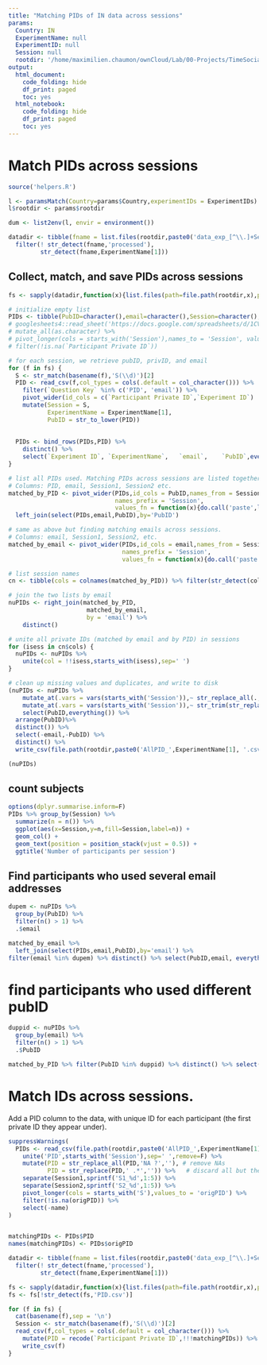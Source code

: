 ```yaml
---
title: "Matching PIDs of IN data across sessions"
params:
  Country: IN
  ExperimentName: null
  ExperimentID: null
  Session: null    
  rootdir: '/home/maximilien.chaumon/ownCloud/Lab/00-Projects/TimeSocialDistancing/DATA'
output:
  html_document:
    code_folding: hide
    df_print: paged
    toc: yes
  html_notebook:
    code_folding: hide
    df_print: paged
    toc: yes
---
```



# Match PIDs across sessions


```r

source('helpers.R')

l <- paramsMatch(Country=params$Country,experimentIDs = ExperimentIDs)
l$rootdir <- params$rootdir

dum <- list2env(l, envir = environment())

datadir <- tibble(fname = list.files(rootdir,paste0('data_exp_[^\\.]+Session[0-9]+$'),include.dirs = T) ) %>%
  filter(! str_detect(fname,'processed'),
         str_detect(fname,ExperimentName[1]))


```

## Collect, match, and save PIDs across sessions
```r
fs <- sapply(datadir,function(x){list.files(path=file.path(rootdir,x),pattern='S._Welcome.csv',full.names = T)})

# initialize empty list
PIDs <- tibble(PubID=character(),email=character(),Session=character(),`Participant Private ID`=character())
# googlesheets4::read_sheet('https://docs.google.com/spreadsheets/d/1CVhBYlWVuL9G48NgWxaIJ-9o5B7YPfrHGE6T2oVgcQA/edit?ts=5faff96a',sheet = ExperimentName[1]) %>%
# mutate_all(as.character) %>%
# pivot_longer(cols = starts_with('Session'),names_to = 'Session', values_to = 'Participant Private ID',names_prefix = 'Session') %>%
# filter(!is.na(`Participant Private ID`))

# for each session, we retrieve pubID, privID, and email
for (f in fs) {
  S <- str_match(basename(f),'S(\\d)')[2]
  PID <- read_csv(f,col_types = cols(.default = col_character())) %>%
    filter(`Question Key` %in% c('PID', 'email')) %>%
    pivot_wider(id_cols = c(`Participant Private ID`,`Experiment ID`)  ,names_from = `Question Key`, values_from = Response) %>%
    mutate(Session = S,
           ExperimentName = ExperimentName[1],
           PubID = str_to_lower(PID))
  
  
  PIDs <- bind_rows(PIDs,PID) %>%
    distinct() %>%
    select(`Experiment ID`,	`ExperimentName`,	`email`,	`PubID`,everything())
}

# list all PIDs used. Matching PIDs across sessions are listed together. Attach email.
# Columns: PID, email, Session1, Session2 etc. 
matched_by_PID <- pivot_wider(PIDs,id_cols = PubID,names_from = Session,values_from = `Participant Private ID`, 
                              names_prefix = 'Session',
                              values_fn = function(x){do.call('paste',list(x,collapse = ' '))}) %>%
  left_join(select(PIDs,email,PubID),by='PubID')

# same as above but finding matching emails across sessions.
# Columns: email, Session1, Session2, etc.
matched_by_email <- pivot_wider(PIDs,id_cols = email,names_from = Session,values_from = `Participant Private ID`, 
                                names_prefix = 'Session',
                                values_fn = function(x){do.call('paste',list(x,collapse = ' '))})

# list session names
cn <- tibble(cols = colnames(matched_by_PID)) %>% filter(str_detect(cols,'^Session'))

# join the two lists by email
nuPIDs <- right_join(matched_by_PID,
                      matched_by_email,
                      by = 'email') %>%
    distinct()

# unite all private IDs (matched by email and by PID) in sessions
for (isess in cn$cols) {
  nuPIDs <- nuPIDs %>% 
    unite(col = !!isess,starts_with(isess),sep=' ')
}

# clean up missing values and duplicates, and write to disk
(nuPIDs <- nuPIDs %>%
    mutate_at(.vars = vars(starts_with('Session')),~ str_replace_all(.,'NA ?','')) %>%
    mutate_at(.vars = vars(starts_with('Session')),~ str_trim(str_replace_all(.,'(\\d{7}) (?:\\d{7} ?)*\\1','\\1'))) %>%
    select(PubID,everything()) %>%
  arrange(PubID)%>%
  distinct()) %>%
  select(-email,-PubID) %>%
  distinct() %>%
  write_csv(file.path(rootdir,paste0('AllPID_',ExperimentName[1], '.csv')),na='')

(nuPIDs)
```
## count subjects
```r
options(dplyr.summarise.inform=F)
PIDs %>% group_by(Session) %>%
  summarize(n = n()) %>%
  ggplot(aes(x=Session,y=n,fill=Session,label=n)) +
  geom_col() +
  geom_text(position = position_stack(vjust = 0.5)) +
  ggtitle('Number of participants per session')
```

## Find participants who used several email addresses

```r
dupem <- nuPIDs %>%
  group_by(PubID) %>%
  filter(n() > 1) %>%
  .$email

matched_by_email %>%
  left_join(select(PIDs,email,PubID),by='email') %>%
filter(email %in% dupem) %>% distinct() %>% select(PubID,email, everything()) %>%arrange(PubID)
```

# find participants who used different pubID
```r
duppid <- nuPIDs %>%
  group_by(email) %>%
  filter(n() > 1) %>%
  .$PubID

matched_by_PID %>% filter(PubID %in% duppid) %>% distinct() %>% select(email, PubID, everything()) %>% arrange(email)
```

# Match IDs across sessions.

Add a PID column to the data, with unique ID for each participant (the first private ID they appear under).

```r

suppressWarnings(
  PIDs <- read_csv(file.path(rootdir,paste0('AllPID_',ExperimentName[1],'.csv')),col_types = cols()) %>%
    unite('PID',starts_with('Session'),sep=' ',remove=F) %>%
    mutate(PID = str_replace_all(PID,'NA ?',''), # remove NAs
           PID = str_replace(PID,' .*','')) %>%   # discard all but the first PID
    separate(Session1,sprintf('S1_%d',1:5)) %>%
    separate(Session2,sprintf('S2_%d',1:5)) %>%
    pivot_longer(cols = starts_with('S'),values_to = 'origPID') %>%
    filter(!is.na(origPID)) %>%
    select(-name)
)


matchingPIDs <- PIDs$PID
names(matchingPIDs) <- PIDs$origPID

datadir <- tibble(fname = list.files(rootdir,paste0('data_exp_[^\\.]+Session[0-9]+$'),include.dirs = T) ) %>%
  filter(! str_detect(fname,'processed'),
         str_detect(fname,ExperimentName[1]))

fs <- sapply(datadir,function(x){list.files(path=file.path(rootdir,x),pattern='S._.*.csv',full.names = T)})
fs <- fs[!str_detect(fs,'PID.csv')]

for (f in fs) {
  cat(basename(f),sep = '\n')
  Session <- str_match(basename(f),'S(\\d)')[2]
  read_csv(f,col_types = cols(.default = col_character())) %>%
    mutate(PID = recode(`Participant Private ID`,!!!matchingPIDs)) %>%
    write_csv(f)
}
```

